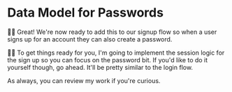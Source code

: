 # Data Model for Passwords

👨‍💼 Great! We're now ready to add this to our signup flow so when a user signs up
for an account they can also create a password.

🧝‍♂️ To get things ready for you, I'm going to implement the session logic for the
sign up so you can focus on the password bit. If you'd like to do it yourself
though, go ahead. It'll be pretty similar to the login flow.

As always, you can <DiffLink app1={0} app2={1} preview>review my work</DiffLink>
if you're curious.
